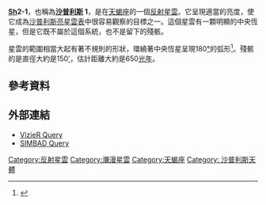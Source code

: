 {{Infobox nebula
| name = [[沙普利斯亮星雲表|Sh]]2-1
| image = 
| caption = 
| type = 反射
| epoch = [[J2000|J2000]]
| ra = {{RA|15|58|51.2}}<ref name="VizieR">{{cite web|title=VizieR Detailed Page|url=http://vizier.u-strasbg.fr/viz-bin/VizieR-5?-ref=VIZ52b391ab3a6e&-out.add=.&-source=VII/20/catalog&recno=1|date=20 December 2013|publisher=Centre de Données astronomiques de Strasbourg|accessdate=2020-09-26|archive-date=2016-03-04|archive-url=https://web.archive.org/web/20160304074212/http://vizier.u-strasbg.fr/viz-bin/VizieR-5?-ref=VIZ52b391ab3a6e&-out.add=.&-source=VII%2F20%2Fcatalog&recno=1|dead-url=yes}}</ref>
| dec = {{DEC|-26|07|14}}<ref name="VizieR"/>
| dist_ly = 650<ref name="GalaxyMap">{{cite web|title=Sh 2-1|url=http://galaxymap.org/cat/view/sharpless/1|date=16 September 2013|publisher=Galaxy Map|accessdate=2017-01-18|archive-date=2017-03-27|archive-url=https://web.archive.org/web/20170327171554/http://galaxymap.org/cat/view/sharpless/1|dead-url=yes}}</ref>
| dist_pc= 200
| appmag_v = 
| size_v = 2[[度|°]] 30[[弧分|']]<ref name="VizieR"/>
| constellation  = [[天蝎座|天蝎座]]
| radius_ly = 
| absmag_v = 
| notes = 
| names = [[沙普利斯亮星雲表|Sh]]2-1
}}

'''[[沙普利斯亮星雲表|Sh]]2-1'''，也稱為'''[[沙普利斯亮星雲表|沙普利斯]] 1'''，是在[[天蝎座|天蝎座]]的一個[[反射星雲|反射星雲]]。它呈現適當的亮度，使它成為[[沙普利斯亮星雲表|沙普利斯亮星雲表]]中很容易觀察的目標之一。這個星雲有一顆明顯的中央恆星，但是它既不屬於這個系統，也不是留下的殘骸。

星雲的範圍相當大起有著不規則的形狀，環繞著中央恆星呈現180[[度|°]]的弧形<ref name="SharplessCatalog">{{cite web|title=CCD Images of the Sharpless Catalog|url=http://www.sharplesscatalog.com/Sharpless.aspx?sharp=1|date=20 December 2013|publisher=Dean Salman|accessdate=2017-01-18|archive-date=2017-01-18|archive-url=https://web.archive.org/web/20170118223839/http://www.sharplesscatalog.com/Sharpless.aspx?sharp=1|dead-url=yes}}</ref>。殘骸的是直徑大約是150[[弧分|']]，估計距離大約是650[[光年|光年]]。

== 參考資料 ==
{{Reflist}}

== 外部連結 ==
* [http://vizier.u-strasbg.fr/viz-bin/VizieR-5?-ref=VIZ52b391ab3a6e&-out.add=.&-source=VII/20/catalog&recno=1 VizieR Query]{{Wayback|url=http://vizier.u-strasbg.fr/viz-bin/VizieR-5?-ref=VIZ52b391ab3a6e&-out.add=.&-source=VII%2F20%2Fcatalog&recno=1 |date=20160304074212 }}
* [http://simbad.u-strasbg.fr/simbad/sim-id?Ident=Sh_2-1 SIMBAD Query]{{Wayback|url=http://simbad.u-strasbg.fr/simbad/sim-id?Ident=Sh_2-1 |date=20170118230543 }}

{{sky|15|58|51.2|-|26|07|14|650}}

{{sh2 objects}}

[[Category:反射星雲|Category:反射星雲]]
[[Category:瀰漫星雲|Category:瀰漫星雲]]
[[Category:天蝎座|Category:天蝎座]]
[[Category:_沙普利斯天體|Category: 沙普利斯天體]]